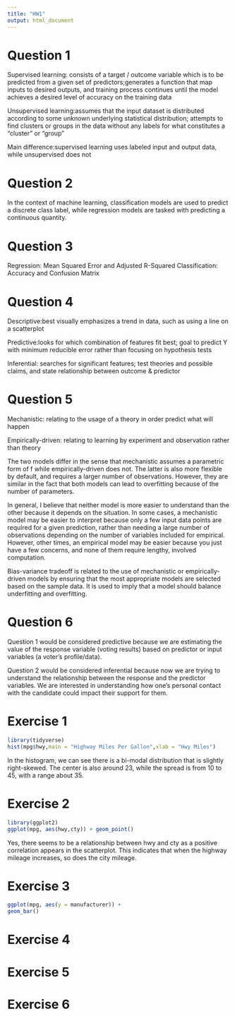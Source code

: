 ```yaml
---
title: "HW1"
output: html_document
---
```


# Question 1

Supervised learning: consists of a target / outcome variable which is to be predicted from a given set of predictors;generates a function that map inputs to desired outputs, and training process continues until the model achieves a desired level of accuracy on the training data

Unsupervised learning:assumes that the input dataset is distributed according to some unknown underlying statistical distribution; attempts to find clusters or groups in the data without any labels for what constitutes a "cluster" or "group"

Main difference:supervised learning uses labeled input and output data, while unsupervised does not

# Question 2

In the context of machine learning, classification models are used to predict a discrete class label, while regression models are tasked with predicting a continuous quantity.

# Question 3
Regression: Mean Squared Error and Adjusted R-Squared
Classification: Accuracy and Confusion Matrix

# Question 4
Descriptive:best visually emphasizes a trend in data, such as using a line on a scatterplot 

Predictive:looks for which combination of features fit best; goal to predict Y with minimum reducible error rather than focusing on hypothesis tests

Inferential: searches for significant features; test theories and possible claims, and state relationship between outcome & predictor

# Question 5
Mechanistic: relating to the usage of a theory in order predict what will happen

Empirically-driven: relating to learning by experiment and observation rather than theory

The two models differ in the sense that mechanistic assumes a parametric form of f while empirically-driven does not. The latter is also more flexible by default, and requires a larger number of observations. However, they are similar in the fact that both models can lead to overfitting because of the number of parameters.

In general, I believe that neither model is more easier to understand than the other because it depends on the situation. In some cases, a mechanistic model may be easier to interpret because only a few input data points are required for a given prediction, rather than needing a large number of observations depending on the number of variables included for empirical. However, other times, an empirical model may be easier because you just have a few concerns, and none of them require lengthy, involved computation.

Bias-variance tradeoff is related to the use of mechanistic or empirically-driven models by ensuring that the most appropriate models are selected based on the sample data. It is used to imply that a model should balance underfitting and overfitting.

# Question 6

Question 1 would be considered predictive because we are estimating the value of the response variable (voting results) based on predictor or input variables (a voter's profile/data).

Question 2 would be considered inferential because now we are trying to understand the relationship between the response and the predictor variables. We are interested in understanding how one's personal contact with the candidate could impact their support for them.

# Exercise 1

```r
library(tidyverse)
hist(mpg$hwy,main = "Highway Miles Per Gallon",xlab = "Hwy Miles")
```
In the histogram, we can see there is a bi-modal distribution that is slightly right-skewed. The center is also around 23, while the spread is from 10 to 45, with a range about 35. 

# Exercise 2
```r
library(ggplot2)
ggplot(mpg, aes(hwy,cty)) + geom_point()
```
Yes, there seems to be a relationship between hwy and cty as a positive correlation appears in the scatterplot. This indicates that when the highway mileage increases, so does the city mileage.

# Exercise 3
```r
ggplot(mpg, aes(y = manufacturer)) +
geom_bar()

```


# Exercise 4

# Exercise 5

# Exercise 6